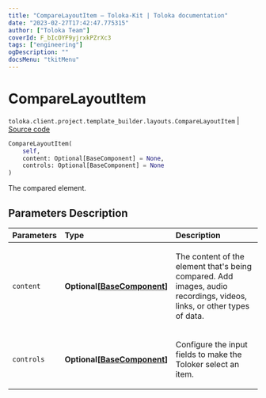 ```yaml
---
title: "CompareLayoutItem — Toloka-Kit | Toloka documentation"
date: "2023-02-27T17:42:47.775315"
author: ["Toloka Team"]
coverId: F_bIcOYF9yjrxkPZrXc3
tags: ["engineering"]
ogDescription: ""
docsMenu: "tkitMenu"
---
```


# CompareLayoutItem
`toloka.client.project.template_builder.layouts.CompareLayoutItem` | [Source code](https://github.com/Toloka/toloka-kit/blob/v1.1.4/src/client/project/template_builder/layouts.py#L99)

```python
CompareLayoutItem(
    self,
    content: Optional[BaseComponent] = None,
    controls: Optional[BaseComponent] = None
)
```

The compared element.

## Parameters Description

| Parameters | Type | Description |
| :----------| :----| :-----------|
`content`|**Optional\[[BaseComponent](/docs/toloka-kit/reference/toloka.client.project.template_builder.base.BaseComponent)\]**|<p>The content of the element that&#x27;s being compared. Add images, audio recordings, videos, links, or other types of data.</p>
`controls`|**Optional\[[BaseComponent](/docs/toloka-kit/reference/toloka.client.project.template_builder.base.BaseComponent)\]**|<p>Configure the input fields to make the Toloker select an item.</p>